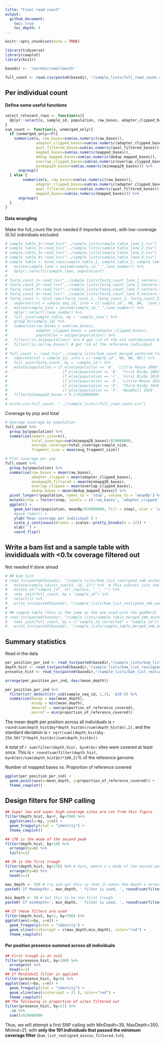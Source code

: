 ```yaml
---
title: "Final read count"
output: 
  github_document:
    toc: true
    toc_depth: 4
---
```


```r
knitr::opts_chunk$set(echo = TRUE)
```

```r
library(tidyverse)
library(cowplot)
library(knitr)

basedir <- '/workdir/smallmouth'

full_count <- read.csv(paste0(basedir, "/sample_lists/full_read_count.csv"))
```

## Per individual count

#### Define some useful functions

```r
select_relevant_rows <- function(x){
  dplyr::select(x, sample_id, population, raw_bases, adapter_clipped_bases, qual_filtered_bases, mapped_bases, dedup_mapped_bases, overlap_clipped_bases, minmapq20_bases)
}
sum_count <- function(x, unmerged_only){
  if (unmerged_only==F){
    summarize(x, raw_bases=sum(as.numeric(raw_bases)), 
              adapter_clipped_bases=sum(as.numeric(adapter_clipped_bases)), 
              qual_filtered_bases=sum(as.numeric(qual_filtered_bases)),
              mapped_bases=sum(as.numeric(mapped_bases)), 
              dedup_mapped_bases=sum(as.numeric(dedup_mapped_bases)),
              overlap_clipped_bases=sum(as.numeric(overlap_clipped_bases)),
              minmapq20_bases=sum(as.numeric(minmapq20_bases))) %>%
      ungroup()
  } else {
        summarize(x, raw_bases=sum(as.numeric(raw_bases)), 
              adapter_clipped_bases=sum(as.numeric(adapter_clipped_bases)), 
              qual_filtered_bases=sum(as.numeric(qual_filtered_bases)),
              mapped_bases=sum(as.numeric(mapped_bases))) %>%
      ungroup()
  }
}
```


#### Data wrangling

Make the full_count file (not needed if imported above), with low-coverage (0.1x) individuals excluded
```r
# sample_table_1<-read_tsv("../sample_lists/sample_table_lane_1.tsv")
# sample_table_2<-read_tsv("../sample_lists/sample_table_lane_2.tsv")
# sample_table_3<-read_tsv("../sample_lists/sample_table_lane_3.tsv")
# sample_table_4<-read_tsv("../sample_lists/sample_table_lane_4.tsv")
# sample_table <- bind_rows(sample_table_1, sample_table_2, sample_table_3, sample_table_4) %>%
#   mutate(sample_lane = paste0(sample_id,"_",lane_number)) %>%
#   dplyr::select(c(sample_lane, population))
# 
# fastq_count_1<-read_tsv("../sample_lists/fastq_count_lane_1_nextera.tsv")
# fastq_count_2<-read_tsv("../sample_lists/fastq_count_lane_2_nextera.tsv")
# fastq_count_3<-read_tsv("../sample_lists/fastq_count_lane_3_nextera.tsv")
# fastq_count_4<-read_tsv("../sample_lists/fastq_count_lane_4_nextera.tsv")
# fastq_count <- bind_rows(fastq_count_1, fastq_count_2, fastq_count_3, fastq_count_4) %>%
#   separate(col = sample_seq_id, into = c('sample_id', NA, NA, 'lane_number'),  sep = "_") %>%
#   mutate(sample_lane = paste0(sample_id,"_",lane_number)) %>%
#   dplyr::select(!lane_number) %>%
#   full_join(sample_table, by = 'sample_lane') %>%
#   group_by(sample_id) %>%
#   summarise(raw_bases = sum(raw_bases),
#             adapter_clipped_bases = sum(adapter_clipped_bases),
#             population = unique(population)) %>%
#   filter(!is.na(population)) %>% # get rid of the old contaminated B samples
#   filter(!is.na(raw_bases)) # get rid of the reference individual
# 
# full_count <- read_tsv("../sample_lists/bam_count_merged_anchored.tsv") %>%
#   separate(col = sample_id, into = c('sample_id', NA, NA, NA)) %>%
#   full_join(fastq_count, by = 'sample_id') %>%
#   mutate(population = if_else(population == 'A', 'Little Moose 2000', 
#                         if_else(population == 'B', 'First Bisby 2003',
#                         if_else(population == 'C', 'First Bisby 2019', 
#                         if_else(population == 'D', 'Little Moose 2019',
#                         if_else(population == 'E', 'Third Bisby 2019',
#                         if_else(population == 'F', 'Woodhull 2019', '0'))))))) %>% 
#   filter(minmapq20_bases > 0.1*826000000) 
# 
# write_csv(full_count, "..//sample_lists//full_read_count.csv")

```

Coverage by pop and total
```r
# Average coverage by population
full_count %>%
  group_by(population) %>%
  summarise(sample_size=n(), 
            total_coverage=sum(minmapq20_bases)/829000000,
            average_coverage=total_coverage/sample_size,
            fragment_size = mean(avg_fragment_size))

# Plot coverage per pop
full_count %>% 
  group_by(population) %>%
  summarise(raw_bases = mean(raw_bases),
            adapter_clipped = mean(adapter_clipped_bases),
            minmapq20_filtered = mean(minmapq20_bases),
            overlap_clipped = mean(overlap_clipped_bases),
            dedup_bases = mean(dedup_mapped_bases)) %>% 
  pivot_longer(!population, names_to = 'step', values_to = 'meanBp') %>% 
  mutate(step = factor(step, levels = c('raw_bases', 'adapter_clipped', 'minmapq20_filtered', 'dedup_bases', 'overlap_clipped'))) %>% 
  ggplot() +
    geom_bar(aes(population, meanBp/829000000, fill = step), stat = 'identity') +
    #geom_label() +
    ylab('Mean coverage per individual') +
    scale_y_continuous(breaks = scales::pretty_breaks(n = 12)) +
    xlab('') +
    coord_flip()

```


## Write a bam list and a sample table with invididuals with <0.1x coverage filtered out
Not needed if done alread
```r
# ## bam list
# read_tsv(paste0(basedir, "/sample_lists/bam_list_realigned_smb_anchored.txt"), col_names = FALSE) %>% 
#   mutate(sample_id=str_sub(X1, 25, 27)) %>%  # This subsets just the sample_id
#   mutate_at("sample_id", str_replace, "_", "") %>% 
#   semi_join(full_count, by = "sample_id") %>% 
#   select(1) %>%
#   write_tsv(paste0(basedir, "/sample_lists/bam_list_realigned_smb_anchored_mincov_filtered.txt"), col_names = F)
# 
# ## sample table (this is the same as the one used with the gadMor2)
# read_tsv(paste0(basedir, "/sample_lists/sample_table_merged_smb_anchored.tsv")) %>% 
#   semi_join(full_count, by = c("sample_id_corrected" = "sample_id")) %>% 
#   write_tsv(paste0(basedir, "/sample_lists/sample_table_merged_smb_anchored_mincov_filtered.tsv"), col_names = T)
```

## Summary statistics

Read in the data
```r
per_position_per_ind <- read_tsv(paste0(basedir,"/sample_lists/bam_list_realigned_smb_anchored_mincov_filtered_depth_per_position_per_sample_summary.tsv"))
depth_hist <- read_tsv(paste0(basedir,"/sample_lists/bam_list_realigned_smb_anchored_mincov_filtered_depth_per_position_all_samples_histogram.tsv"))
presence_hist <- read_tsv(paste0(basedir,"/sample_lists/bam_list_realigned_smb_anchored_mincov_filtered_presence_per_position_all_samples_histogram.tsv"))

arrange(per_position_per_ind, desc(mean_depth))

per_position_per_ind %>% 
  filter(str_detect(str_sub(sample_seq_id, 1,1), 'A|D')) %>% 
  summarise(maxdp = max(mean_depth),
            mindp = min(mean_depth),
            mmaxref = max(proportion_of_reference_covered),
            minref = min(proportion_of_reference_covered))
```

The mean depth per position across all individuals is `r round(sum(depth_hist$by*depth_hist$n)/sum(depth_hist$n),2)`, and the standard deviation is `r sqrt(sum((depth_hist$by-254.58)^2*depth_hist$n)/sum(depth_hist$n))`.

A total of `r sum(filter(depth_hist, by>0)$n)` sites were covered at least once. This is `r round(sum(filter(depth_hist, by>0)$n)/sum(depth_hist$n)*100,2)`% of the reference genome. 

Number of mapped bases vs. Proportion of reference covered
```r
ggplot(per_position_per_ind) +
  geom_point(aes(x=mean_depth, y=proportion_of_reference_covered)) +
  theme_cowplot()
```

## Design filters for SNP calling

```r
## Super low and super high coverage sites are cut from this figure
filter(depth_hist, by>0, by<700) %>%
  ggplot(aes(x=by, y=n)) +
  geom_freqpoly(stat = "identity") +
  theme_cowplot()

## 176 is the mode of the second peak
filter(depth_hist, by>10) %>%
  arrange(by=n) %>%
  tail(n=1)

## 39 is the first trough
filter(depth_hist, by<176) %>% # by<x, where x = mode of the second peak
  arrange(by=n) %>%
  head(n=1)

max_depth <- 350 # try and get this so that it makes the depth a normal distribution
paste0('If MaxDepth=', max_depth, ' filter is used, ', round(sum(filter(depth_hist, by>max_depth)$n)/sum(depth_hist$n)*100,2), '% of all sites and ', round(sum(filter(depth_hist, by>max_depth)$n*filter(depth_hist, by>max_depth)$by)/sum(depth_hist$n*depth_hist$by)*100,2), '% of the final mapped data will be lost')

min_depth <- 39 # Set this to be the first trough
paste0('If minDepth=', min_depth, ' filter is used, ', round(sum(filter(depth_hist, by<min_depth)$n)/sum(depth_hist$n)*100,2), '% of all sites and ', round(sum(filter(depth_hist, by<min_depth)$n*filter(depth_hist, by<min_depth)$by)/sum(depth_hist$n*depth_hist$by*100,2)), '% of the final mapped data will be lost')

## If these filters are used
filter(depth_hist, by>1, by<700) %>%
ggplot(aes(x=by, y=n)) +
  geom_freqpoly(stat = "identity") +
  geom_vline(xintercept = c(max_depth,min_depth), color="red") +
  theme_cowplot()
```

#### Per position presence summed across all individuals

```r
## First trough is at n=21
filter(presence_hist, by<100) %>%
  arrange(n) %>%
  head(n=1)
## If MinInd=21 filter is applied 
filter(presence_hist, by>0) %>%
ggplot(aes(x=by, y=n)) +
  geom_freqpoly(stat = "identity") +
  geom_vline(aes(xintercept = 21 ), color="red") +
  theme_cowplot()
## The following is proportion of sites filtered out
filter(presence_hist, by<21) %>%
  .$n %>%
  sum()/826000000
```

Thus, we will attempt a first SNP calling with MinDepth=39, MaxDepth=350, MinInd=21, with **only the 191 individuals that passed the minimum coverage filter** (`bam_list_realigned_mincov_filtered.txt`). 
